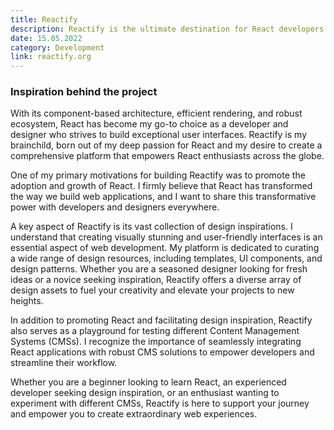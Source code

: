 ```yaml
---
title: Reactify
description: Reactify is the ultimate destination for React developers and designers, providing a comprehensive suite of services. Access a wide range of design resources, leverage the power of tested headless CMSs, and foster seamless collaboration through efficient APIs.
date: 15.05.2022
category: Development
link: reactify.org
---
```


### Inspiration behind the project

With its component-based architecture, efficient rendering, and robust ecosystem, React has become my go-to choice as a developer and designer who strives to build exceptional user interfaces. Reactify is my brainchild, born out of my deep passion for React and my desire to create a comprehensive platform that empowers React enthusiasts across the globe.

One of my primary motivations for building Reactify was to promote the adoption and growth of React. I firmly believe that React has transformed the way we build web applications, and I want to share this transformative power with developers and designers everywhere.

A key aspect of Reactify is its vast collection of design inspirations. I understand that creating visually stunning and user-friendly interfaces is an essential aspect of web development. My platform is dedicated to curating a wide range of design resources, including templates, UI components, and design patterns. Whether you are a seasoned designer looking for fresh ideas or a novice seeking inspiration, Reactify offers a diverse array of design assets to fuel your creativity and elevate your projects to new heights.

In addition to promoting React and facilitating design inspiration, Reactify also serves as a playground for testing different Content Management Systems (CMSs). I recognize the importance of seamlessly integrating React applications with robust CMS solutions to empower developers and streamline their workflow.

Whether you are a beginner looking to learn React, an experienced developer seeking design inspiration, or an enthusiast wanting to experiment with different CMSs, Reactify is here to support your journey and empower you to create extraordinary web experiences.
